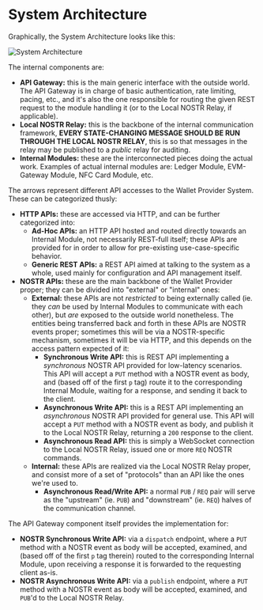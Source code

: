 # System Architecture

Graphically, the System Architecture looks like this:

![System Architecture](../../../assets/system-architecture.png)

The internal components are:

- **API Gateway:** this is the main generic interface with the outside world.
    The API Gateway is in charge of basic authentication, rate limiting, pacing, etc., and it's also the one responsible for routing the given REST request to the module handling it (or to the Local NOSTR Relay, if applicable).
- **Local NOSTR Relay:** this is the backbone of the internal communication framework, **EVERY STATE-CHANGING MESSAGE SHOULD BE RUN THROUGH THE LOCAL NOSTR RELAY**, this is so that messages in the relay may be published to a _public_ relay for auditing.
- **Internal Modules:** these are the interconnected pieces doing the actual work.
    Examples of actual internal modules are: Ledger Module, EVM-Gateway Module, NFC Card Module, etc.

The arrows represent different API accesses to the Wallet Provider System.
These can be categorized thusly:

- **HTTP APIs:** these are accessed via HTTP, and can be further categorized into:
  - **Ad-Hoc APIs:** an HTTP API hosted and routed directly towards an Internal Module, not necessarily REST-full itself; these APIs are provided for in order to allow for pre-existing use-case-specific behavior.
  - **Generic REST APIs:** a REST API aimed at talking to the system as a whole, used mainly for configuration and API management itself.
- **NOSTR APIs:** these are the main backbone of the Wallet Provider proper; they can be divided into "external" or "internal" ones:
  - **External:** these APIs are not _restricted_ to being externally called (ie. they _can_ be used by Internal Modules to communicate with each other), but _are_ exposed to the outside world nonetheless.
      The entities being transferred back and forth in these APIs are NOSTR events proper; sometimes this will be via a NOSTR-specific mechanism, sometimes it will be via HTTP, and this depends on the access pattern expected of it:
    - **Synchronous Write API:** this is REST API implementing a _synchronous_ NOSTR API provided for low-latency scenarios.
        This API will accept a `PUT` method with a NOSTR event as body, and (based off of the first `p` tag) route it to the corresponding Internal Module, waiting for a response, and sending it back to the client.
    - **Asynchronous Write API:** this is a REST API implementing an _asynchronous_ NOSTR API provided for general use.
        This API will accept a `PUT` method with a NOSTR event as body, and publish it to the Local NOSTR Relay, returning a `200` response to the client.
    - **Asynchronous Read API:** this is simply a WebSocket connection to the Local NOSTR Relay, issued one or more `REQ` NOSTR commands.
  - **Internal:** these APIs are realized via the Local NOSTR Relay proper, and consist more of a set of "protocols" than an API like the ones we're used to.
    - **Asynchronous Read/Write API:** a normal `PUB` / `REQ` pair will serve as the "upstream" (ie. `PUB`) and "downstream" (ie. `REQ`) halves of the communication channel.

The API Gateway component itself provides the implementation for:

- **NOSTR Synchronous Write API:** via a `dispatch` endpoint, where a `PUT` method with a NOSTR event as body will be accepted, examined, and (based off of the first `p` tag therein) routed to the corresponding Internal Module, upon receiving a response it is forwarded to the requesting client as-is.
- **NOSTR Asynchronous Write API:** via a `publish` endpoint, where a `PUT` method with a NOSTR event as body will be accepted, examined, and `PUB`'d to the Local NOSTR Relay.
